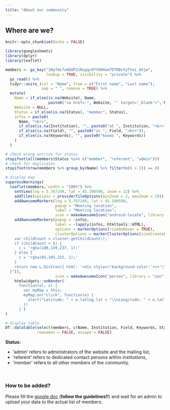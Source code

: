 ```yaml
---
title: "About our community"
---
```


## Where are we?

```r
knitr::opts_chunk$set(echo = FALSE)

library(googlesheets)
library(dplyr)
library(leaflet)
```

```r
members <- gs_key("1WyfmLfoAQUP2iRogqcOfYA9Hum7DT0BcVyTtei_6Xjw", 
                  lookup = TRUE, visibility = "private") %>%
  gs_read() %>% 
  tidyr::unite_(col = "Name", from = c("First name", "Last name"),
                sep = " ", remove = TRUE) %>%
  mutate(
    Name = if_else(is.na(Website), Name, 
                   paste0("<a href='", Website, "' target='_blank'>", Name, "</a>")),
    Website = NULL,
    Status = if_else(is.na(Status), "member", Status),
    infos = paste0(
      Name, "<br>",
      if_else(is.na(Institution), "", paste0("at ", Institution, "<br>")),
      if_else(is.na(Field), "", paste0("in ", Field, "<br>")),
      if_else(is.na(Keywords), "", paste0("knows ", Keywords))
    )
  )

# check wrong entries for status
stopifnot(all(members$Status %in% c("member", "referent", "admin")))
# check for duplicates
stopifnot(nrow(members %>% group_by(Name) %>% filter(n() > 1)) == 0)
```

```r
# display map
suppressWarnings(
  leaflet(members, width = "100%") %>% 
    setView(lng = 5.767249, lat = 45.190590, zoom = 12) %>% 
    addTiles(options = providerTileOptions(minZoom = 2, maxZoom = 19)) %>%
    addAwesomeMarkers(lng = 5.767249, lat = 45.190590, 
                      popup = "Meeting location",
                      label = "Meeting location",
                      icon = makeAwesomeIcon("android-locate", library = "ion", markerColor = "red")) %>%
    addAwesomeMarkers(popup = ~infos,
                      label = ~lapply(infos, htmltools::HTML),
                      options = markerOptions(riseOnHover = TRUE),
                      clusterOptions = markerClusterOptions(iconCreateFunction=JS("function (cluster) {    
    var childCount = cluster.getChildCount();  
    if (childCount < 5) {  
      c = 'rgba(100,149,237, 1);'   
    } else { 
      c = 'rgba(65,105,225, 1);'  
    }    
    return new L.DivIcon({ html: '<div style=\"background-color:'+c+'\"><span>' + childCount + '</span></div>', className: 'marker-cluster', iconSize: new L.Point(40, 40) });
  }")),
                      icon = makeAwesomeIcon("person", library = "ion", markerColor = ~if_else(Status == "member", "blue", "darkblue"))) %>%
    htmlwidgets::onRender('
      function(el, x) {
        var myMap = this;
        myMap.on("click", function(e) {
          alert("Latitude: " + e.latlng.lat + "\\nLongitude: " + e.latlng.lng)
        })
      }')
)
```

```r
# display table
DT::datatable(select(members, c(Name, Institution, Field, Keywords, Status)), 
              rownames = FALSE, escape = FALSE)
```


**Status:**

- 'admin' refers to administrators of the website and the mailing list,
- 'referent' refers to dedicated contact persons within institutions,
- 'member' refers to all other members of the community.

<br>

### How to be added?

Please fill the [google doc](https://docs.google.com/spreadsheets/d/1qdG7PPlRCAU8L6Hhq1D2zT0q9LWDUzBfq7mIzz_6Dm8/edit?usp=sharing) (**follow the guidelines!!**) and wait for an admin to upload your data to the actual list of members.